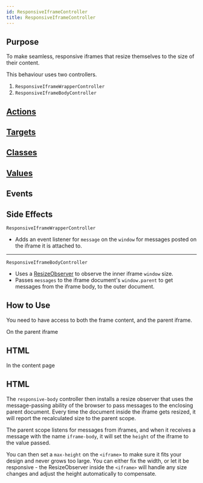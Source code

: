 ```yaml
---
id: ResponsiveIframeController
title: ResponsiveIframeController
---
```




## Purpose

To make seamless, responsive iframes that resize themselves to the size of their content.

This behaviour uses two controllers.

1. `ResponsiveIframeWrapperController`
2. `ResponsiveIframeBodyController`


## [Actions](https://stimulus.hotwire.dev/reference/actions)
<NoActions/>

## [Targets](https://stimulus.hotwire.dev/reference/targets)
<NoTargets/>

## [Classes](https://stimulus.hotwire.dev/reference/classes)
<NoClasses/>

## [Values](https://stimulus.hotwire.dev/reference/values)
<NoValues/>

## Events
<NoEvents/>

## Side Effects

`ResponsiveIframeWrapperController`

- Adds an event listener for `message` on the `window` for messages posted on the iframe it is attached to.

---

`ResponsiveIframeBodyController`

- Uses a [ResizeObserver](https://developer.mozilla.org/en-US/docs/Web/API/ResizeObserver) to observe the inner iframe `window` size.
- Passes `messages` to the iframe document's `window.parent` to get messages from the iframe body, to the outer document.



## How to Use

You need to have access to both the frame content, and the parent iframe.

On the parent iframe

## HTML

<ResponsiveIframeWrapperControllerHtml/>


In the content page

## HTML

<ResponsiveIframeBodyControllerHtml/>


The `responsive-body` controller then installs a resize observer that uses the message-passing ability of the browser to pass messages to the enclosing parent document. Every time the document inside the iframe gets resized, it will report the recalculated size to the parent scope.

The parent scope listens for messages from iframes, and when it receives a message with the name
`iframe-body`, it will set the `height` of the iframe to the value passed.

You can then set a `max-height` on the `<iframe>` to make sure it fits your design and never grows too large.
You can either fix the width, or let it be responsive - the ResizeObserver inside the `<iframe>` will handle any size changes and adjust the height automatically to compensate.
